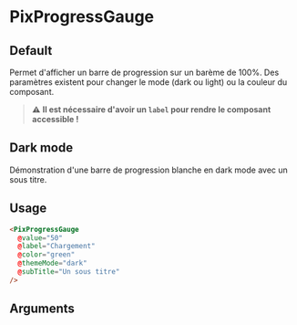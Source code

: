 
<Meta title="Others/Progress Gauge" component="PixProgressGauge" argTypes={stories.argTypes} />

# PixProgressGauge

## Default

Permet d'afficher un barre de progression sur un barème de 100%. Des paramètres existent pour changer le mode (dark ou light) ou la couleur du composant.

> **⚠️** **Il est nécessaire d'avoir un `label` pour rendre le composant accessible !**

<Canvas>
  <Story name="Default" story={stories.Default} height={60} />
</Canvas>

## Dark mode

Démonstration d'une barre de progression blanche en dark mode avec un sous titre.

<Canvas>
  <Story name="Dark" story={stories.darkModeProgressGauge} height={100} />
</Canvas>

## Usage

```html
<PixProgressGauge
  @value="50"
  @label="Chargement"
  @color="green"
  @themeMode="dark"
  @subTitle="Un sous titre"
/>
```

## Arguments

<ArgsTable story="Default" />

